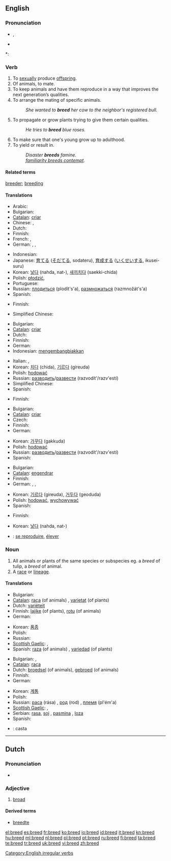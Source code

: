 ==English==

===Pronunciation===
* {{SAMPA|/bri:d/}}, {{IPA|/briːd/}}
* {{audio|en-us-breed.ogg|Audio (US)}}

*: {{rhymes|iːd}}

===Verb===
{{en-verb|breeds|breeding|bred}}

# To [[sexually]] produce [[offspring]].
# Of animals, to mate.
# To keep animals and have them reproduce in a way that improves the next generation’s qualities.
# To arrange the mating of specific animals.
#: ''She wanted to '''breed''' her cow to the neighbor's registered bull.''
# To propagate or grow plants trying to give them certain qualities.
#: ''He tries to '''breed''' blue roses.''
# To make sure that one's young grow up to adulthood.
# To yield or result in.
#: ''Disaster '''breeds''' famine.''
#: ''[[familiarity breeds contempt]].''

====Related terms====
[[breeder]]; [[breeding]]

====Translations====
{{trans-top|to sexually produce offspring}}
* Arabic: {{t|ar|ربى|tr=rabbaa}}
* Bulgarian: {{t+|bg|отглеждам}}
* [[Catalan]]: [[criar]]
* Chinese: {{t|cmn|繁殖|tr=fánzhí|sc=Hani}}, {{t|cmn|培育|tr=péiyù|sc=Hani}}
* Dutch: {{t+|nl|broeden}}
* Finnish: {{t+|fi|lisääntyä}}
* French: {{t|fr|se reproduire}},  {{t+|fr|engendrer}}
* German: {{t+|de|aufziehen}},  {{t+|de|erzeugen}},  {{t+|de|züchten}}
{{trans-mid}}
* Indonesian: {{t+|id|besar|alt=membesarkan|xs=Indonesian}}
* Japanese: [[育てる]] ([[そだてる]], sodateru), [[育成]]する ([[いくせい]]する, ikusei-suru)
* Korean: [[낳다]] (nahda, nat-), [[새끼]][[치다]] (saekki-chida)
* Polish: [[płodzić]],  {{t|pl|rozmnażać się}}
* Portuguese: {{t+|pt|procriar}}
* Russian: [[плодиться]] (plodít's'a), [[размножаться]] (razmnožát's'a)
* Spanish: {{t+|es|criar}}
{{trans-bottom}}

{{trans-top|of animals, to mate}}
* Finnish: {{t+|fi|paritella}}
{{trans-mid}}
* Simplified Chinese: {{tø|zh-cn|配种}}
{{trans-bottom}}

{{trans-top|to keep animals and have them reproduce}}
* Bulgarian: {{t+|bg|развъждам}}
* [[Catalan]]: [[criar]]
* Dutch: {{t+|nl|fokken}}
* Finnish: {{t+|fi|jalostaa}}
* German: {{t+|de|züchten}}
* Indonesian: [[kembang-biak|mengembangbiakkan]]
{{trans-mid}}
* Italian: {{t-|it|allevare}}, {{t+|it|riprodurre}}
* Korean: [[치다]] (chida), [[기르다]] (gireuda)
* Polish: [[hodować]]
* Russian: [[разводить]]/[[развести]] (razvodít'/razv'estí)
* Simplified Chinese: {{tø|zh-cn|育种}}
* Spanish: {{t+|es|criar}}
{{trans-bottom}}

{{trans-top|trans-top|to arrange mating of animals}}
* Finnish: {{t-|fi|astuttaa}}
{{trans-mid}}
{{trans-bottom}}

{{trans-top|to propagate or grow plants}}
* Bulgarian: {{t|bg|отглеждам}}
* [[Catalan]]: [[criar]]
* Czech: {{t-|cs|šlechtit}}
* Finnish: {{t+|fi|jalostaa}}
* German: {{t+|de|züchten}}
{{trans-mid}}
* Korean: [[가꾸다]] (gakkuda)
* Polish: [[hodować]]
* Russian: [[разводить]]/[[развести]] (razvodít'/razv'estí)
* Spanish: {{t+|es|criar}}
{{trans-bottom}}

{{trans-top|to make sure that one's young grow up to adulthood}}
* Bulgarian: {{t+|bg|пораждам}}
* [[Catalan]]: [[engendrar]]
* Finnish: {{t+|fi|kasvattaa}}
* German: {{t+|de|erzeugen}}, {{t+|de|hervorrufen}}, {{t+|de|verursachen}}
{{trans-mid}}
* Korean: [[기르다]] (gireuda), [[거두다]] (geoduda)
* Polish: [[hodować]], [[wychowywać]]
* Spanish: {{t-|es|engendrar}}
{{trans-bottom}}

{{trans-top|to yield or result in}}
* Finnish: {{t+|fi|synnyttää}}
{{trans-mid}}
* Korean: [[낳다]] (nahda, nat-)
{{trans-bottom}}

{{checktrans-top}}
* {{ttbc|French}}: [[reproduire|se reproduire]], [[élever]]
{{checktrans-bottom}}

===Noun===
{{en-noun}}

# All animals or plants of the same species or subspecies eg. a ''breed'' of tulip, a ''breed'' of animal.
# A [[race]] or [[lineage]].

====Translations====
{{trans-top|all animals or plants of the same species or subspecies}}
* Bulgarian: {{t+|bg|порода|f}}
* [[Catalan]]: [[raça]] (of animals) {{f}}, [[varietat]] (of plants) {{f}}
* Dutch: [[variëteit]] {{f}}
* Finnish: [[lajike]] (of plants), [[rotu]] (of animals)
* German: {{t+|de|Rasse|f}}
{{trans-mid}}
* Korean: [[품종]]
* Polish: {{t+|pl|gatunek|m}}
* Russian: {{t+|ru|порода|f|tr=poróda}}
* [[Scottish Gaelic]]: {{t|gd|gnè|f}},  {{t|gd|seòrsa|m}}
* Spanish: [[raza]] (of animals) {{f}}, [[variedad]] (of plants) {{f}}
{{trans-bottom}}

{{trans-top|race or lineage}}
* Bulgarian: {{t+|bg|род|m}}, {{t+|bg|произход|m}}
* [[Catalan]]: [[raça]] {{f}}
* Dutch: [[broedsel]] {{n}} (of animals), [[gebroed]] {{n}} (of animals)
* Finnish: {{t-|fi|rotu}}
* German: {{t+|de|Rasse|f}}
{{trans-mid}}
* Korean: [[계통]]
* Polish: {{t-|pl|rasa|f}}
* Russian: [[раса]] (rása) {{f}}, [[род]] (rod) {{m}}, [[племя]] (pl'ém'a) {{n}}
* [[Scottish Gaelic]]: {{t|gd|gnè|f}},  {{t|gd|seòrsa|m}}
* Serbian: [[rasa]], [[soj]] {{m}}, [[pasmina]] {{f}}, [[loza]] {{f}}
* Spanish: {{t+|es|raza|f}}
{{trans-bottom}}

{{checktrans-top}}
* {{ttbc|Spanish}}: casta {{m}}
{{checktrans-bottom}}

[[Category:English irregular verbs]]

----

==Dutch==

===Pronunciation===
* {{audio|Nl-breed.ogg|audio}}

===Adjective===
{{infl|nl|adjective|inflected|brede}}

# [[broad]]

====Derived terms====
* [[breedte]]

[[el:breed]]
[[es:breed]]
[[fr:breed]]
[[ko:breed]]
[[io:breed]]
[[id:breed]]
[[it:breed]]
[[kn:breed]]
[[hu:breed]]
[[ml:breed]]
[[nl:breed]]
[[pl:breed]]
[[pt:breed]]
[[ru:breed]]
[[fi:breed]]
[[ta:breed]]
[[te:breed]]
[[tr:breed]]
[[uk:breed]]
[[vi:breed]]
[[zh:breed]]